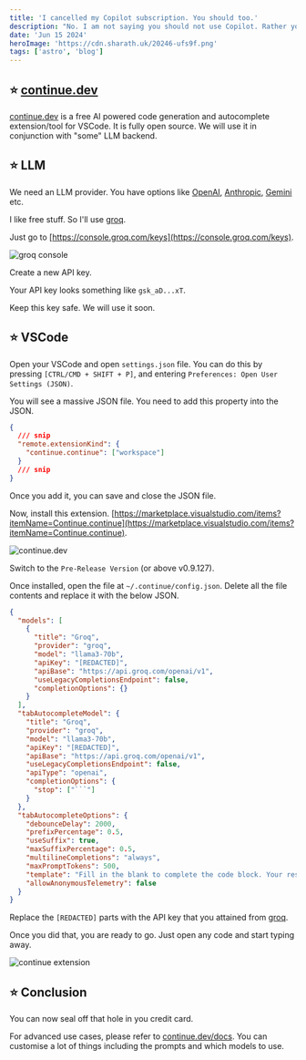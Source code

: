 ```yaml
---
title: 'I cancelled my Copilot subscription. You should too.'
description: "No. I am not saying you should not use Copilot. Rather you should not pay for it. Here's how I get the same benefits for free."
date: 'Jun 15 2024'
heroImage: 'https://cdn.sharath.uk/20246-ufs9f.png'
tags: ['astro', 'blog']
---
```


## ⭐️ [continue.dev](https://continue.dev/)

[continue.dev](https://continue.dev/) is a free AI powered code generation and autocomplete extension/tool for VSCode. It is fully open source. We will use it in conjunction with "some" LLM backend.

## ⭐️ LLM

We need an LLM provider. You have options like [OpenAI](https://openai.com/), [Anthropic](https://www.anthropic.com/), [Gemini](https://gemini.google.com/app) etc.

I like free stuff. So I'll use [groq](https://groq.com/).

Just go to [https://console.groq.com/keys](https://console.groq.com/keys).

![groq console](https://cdn.sharath.uk/20246-aq90b.png)

Create a new API key.

Your API key looks something like `gsk_aD...xT`.

Keep this key safe. We will use it soon.

## ⭐️ VSCode

Open your VSCode and open `settings.json` file. You can do this by pressing `[CTRL/CMD + SHIFT + P]`, and entering `Preferences: Open User Settings (JSON)`.

You will see a massive JSON file. You need to add this property into the JSON.

```json
{
  /// snip
  "remote.extensionKind": {
    "continue.continue": ["workspace"]
  }
  /// snip
}
```

Once you add it, you can save and close the JSON file.

Now, install this extension. [https://marketplace.visualstudio.com/items?itemName=Continue.continue](https://marketplace.visualstudio.com/items?itemName=Continue.continue).

![continue.dev](https://cdn.sharath.uk/20246-tvfz3.png)

Switch to the `Pre-Release Version` (or above v0.9.127).

Once installed, open the file at `~/.continue/config.json`. Delete all the file contents and replace it with the below JSON.

````json
{
  "models": [
    {
      "title": "Groq",
      "provider": "groq",
      "model": "llama3-70b",
      "apiKey": "[REDACTED]",
      "apiBase": "https://api.groq.com/openai/v1",
      "useLegacyCompletionsEndpoint": false,
      "completionOptions": {}
    }
  ],
  "tabAutocompleteModel": {
    "title": "Groq",
    "provider": "groq",
    "model": "llama3-70b",
    "apiKey": "[REDACTED]",
    "apiBase": "https://api.groq.com/openai/v1",
    "useLegacyCompletionsEndpoint": false,
    "apiType": "openai",
    "completionOptions": {
      "stop": ["```"]
    }
  },
  "tabAutocompleteOptions": {
    "debounceDelay": 2000,
    "prefixPercentage": 0.5,
    "useSuffix": true,
    "maxSuffixPercentage": 0.5,
    "multilineCompletions": "always",
    "maxPromptTokens": 500,
    "template": "Fill in the blank to complete the code block. Your response should include only the code to replace [BLANK], without any backticks. Be careful around the starting of the response. It must not include anything from the previous text.\n\nExample:\nInput:\n```function fibonacci(n)[BLANK]\nfunction```\nOutput:\n``` {\n  if(n <= 2) {\n    if(n == 1) {\n      return 0;\n    } else {\n      return 1;\n    }\n  } else {\n    return fibonacci(n - 1) + fibonacci(n - 2);\n  }\n}\n```\n\n\nFill the blank below.\n\n```\n{{{prefix}}}[BLANK]{{{suffix}}}\n```",
    "allowAnonymousTelemetry": false
  }
}
````

Replace the `[REDACTED]` parts with the API key that you attained from [groq](https://groq.com/).

Once you did that, you are ready to go. Just open any code and start typing away.

![continue extension](https://cdn.sharath.uk/20246-aazhb.png)

## ⭐️ Conclusion

You can now seal off that hole in you credit card.

For advanced use cases, please refer to [continue.dev/docs](https://docs.continue.dev/reference/config?ref=blog.sharath.uk). You can customise a lot of things including the prompts and which models to use.
